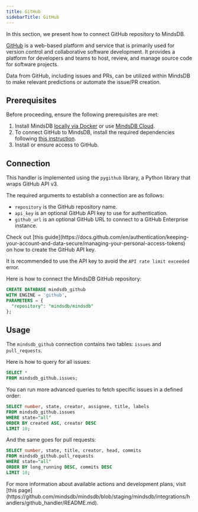 ```yaml
---
title: GitHub
sidebarTitle: GitHub
---
```


In this section, we present how to connect GitHub repository to MindsDB.

[GitHub](https://github.com/) is a web-based platform and service that is primarily used for version control and collaborative software development. It provides a platform for developers and teams to host, review, and manage source code for software projects.

Data from GitHub, including issues and PRs, can be utilized within MindsDB to make relevant predictions or automate the issue/PR creation.

## Prerequisites

Before proceeding, ensure the following prerequisites are met:

1. Install MindsDB [locally via Docker](https://docs.mindsdb.com/setup/self-hosted/docker) or use [MindsDB Cloud](https://cloud.mindsdb.com/).
2. To connect GitHub to MindsDB, install the required dependencies following [this instruction](/setup/self-hosted/docker#install-dependencies).
3. Install or ensure access to GitHub.

## Connection

This handler is implemented using the `pygithub` library, a Python library that wraps GitHub API v3.

The required arguments to establish a connection are as follows:

* `repository` is the GitHub repository name.
* `api_key` is an optional GitHub API key to use for authentication.
* `github_url` is an optional GitHub URL to connect to a GitHub Enterprise instance.

<Tip>
Check out [this guide](https://docs.github.com/en/authentication/keeping-your-account-and-data-secure/managing-your-personal-access-tokens) on how to create the GitHub API key.

It is recommended to use the API key to avoid the `API rate limit exceeded` error.
</Tip>

Here is how to connect the MindsDB GitHub repository:

```sql
CREATE DATABASE mindsdb_github
WITH ENGINE = 'github',
PARAMETERS = {
  "repository": "mindsdb/mindsdb"
};
```

## Usage

The `mindsdb_github` connection contains two tables: `issues` and `pull_requests`.

Here is how to query for all issues:

```sql
SELECT *
FROM mindsdb_github.issues;
```

You can run more advanced queries to fetch specific issues in a defined order:

```sql
SELECT number, state, creator, assignee, title, labels
FROM mindsdb_github.issues
WHERE state="all"
ORDER BY created ASC, creator DESC
LIMIT 10;
```

And the same goes for pull requests:

```sql
SELECT number, state, title, creator, head, commits
FROM mindsdb_github.pull_requests
WHERE state="all"
ORDER BY long_running DESC, commits DESC
LIMIT 10;
```

<Info>
For more information about available actions and development plans, visit [this page](https://github.com/mindsdb/mindsdb/blob/staging/mindsdb/integrations/handlers/github_handler/README.md).
</Info>
